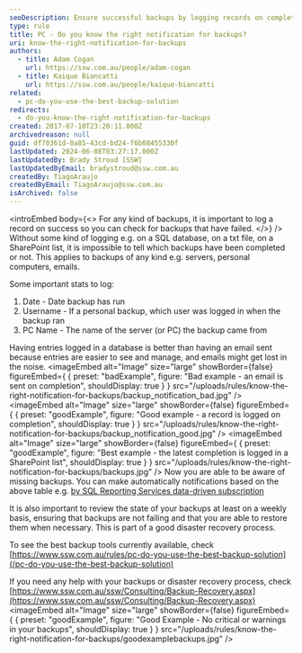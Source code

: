 ```yaml
---
seoDescription: Ensure successful backups by logging records on completion and reviewing backup status regularly to prevent data loss.
type: rule
title: PC - Do you know the right notification for backups?
uri: know-the-right-notification-for-backups
authors:
  - title: Adam Cogan
    url: https://ssw.com.au/people/adam-cogan
  - title: Kaique Biancatti
    url: https://ssw.com.au/people/kaique-biancatti
related:
  - pc-do-you-use-the-best-backup-solution
redirects:
  - do-you-know-the-right-notification-for-backups
created: 2017-07-10T23:20:11.000Z
archivedreason: null
guid: df70361d-0a85-43cd-bd24-f6b08455330f
lastUpdated: 2024-06-08T03:27:17.000Z
lastUpdatedBy: Brady Stroud [SSW]
lastUpdatedByEmail: bradystroud@ssw.com.au
createdBy: TiagoAraujo
createdByEmail: TiagoAraujo@ssw.com.au
isArchived: false
---
```


<introEmbed
  body={<>
For any kind of backups, it is important to log a record on success so you can check for backups that have failed.
  </>}
/>
Without some kind of logging e.g. on a SQL database, on a txt file, on a SharePoint list, it is impossible to tell which backups have been completed or not. This applies to backups of any kind e.g. servers, personal computers, emails.

Some important stats to log:

1. Date - Date backup has run
2. Username - If a personal backup, which user was logged in when the backup ran
3. PC Name - The name of the server (or PC) the backup came from

Having entries logged in a database is better than having an email sent because entries are easier to see and manage, and emails might get lost in the noise.
<imageEmbed
  alt="Image"
  size="large"
  showBorder={false}
  figureEmbed={ {
    preset: "badExample",
    figure: "Bad example - an email is sent on completion",
    shouldDisplay: true
  } }
  src="/uploads/rules/know-the-right-notification-for-backups/backup_notification_bad.jpg"
/>
<imageEmbed
  alt="Image"
  size="large"
  showBorder={false}
  figureEmbed={ {
    preset: "goodExample",
    figure: "Good example - a record is logged on completion",
    shouldDisplay: true
  } }
  src="/uploads/rules/know-the-right-notification-for-backups/backup_notification_good.jpg"
/>
<imageEmbed
  alt="Image"
  size="large"
  showBorder={false}
  figureEmbed={ {
    preset: "goodExample",
    figure: "Best example - the latest completion is logged in a SharePoint list",
    shouldDisplay: true
  } }
  src="/uploads/rules/know-the-right-notification-for-backups/backups.jpg"
/>
Now you are able to be aware of missing backups. You can make automatically notifications based on the above table e.g. [by SQL Reporting Services data-driven subscription](https://www.ssw.com.au/ssw/KB/KB.aspx?KBID=Q1455840)

It is also important to review the state of your backups at least on a weekly basis, ensuring that backups are not failing and that you are able to restore them when necessary. This is part of a good disaster recovery process.

To see the best backup tools currently available, check [https://www.ssw.com.au/rules/pc-do-you-use-the-best-backup-solution](/pc-do-you-use-the-best-backup-solution)

If you need any help with your backups or disaster recovery process, check [https://www.ssw.com.au/ssw/Consulting/Backup-Recovery.aspx](https://www.ssw.com.au/ssw/Consulting/Backup-Recovery.aspx)
<imageEmbed
  alt="Image"
  size="large"
  showBorder={false}
  figureEmbed={ {
    preset: "goodExample",
    figure: "Good Example - No critical or warnings in your backups",
    shouldDisplay: true
  } }
  src="/uploads/rules/know-the-right-notification-for-backups/goodexamplebackups.jpg"
/>
